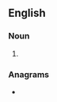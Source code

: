 ==English==

===Noun===
{{head|en|noun form}}

# {{plural of|en|pikestaff}}

===Anagrams===
* {{anagrams|en|a=aeffikpsst|stiff peaks}}
